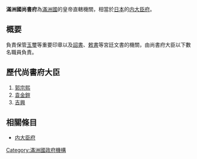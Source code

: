 '''滿洲國尚書府'''為[[滿洲國|滿洲國]]的皇帝直轄機關，相當於[[日本|日本]]的[[内大臣府|内大臣府]]。

==概要==
負責保管[[玉璽|玉璽]]等重要印章以及[[詔書|詔書]]、[[敕書|敕書]]等宮廷文書的機關，由尚書府大臣以下數名職員負責。

==歷代尚書府大臣==
# [[郭宗熙|郭宗熙]]
# [[袁金鎧|袁金鎧]]
# [[吉興|吉興]]

==相關條目==

* [[内大臣府|内大臣府]]
{{滿洲國政府機構}} 
[[Category:滿洲國政府機構|Category:滿洲國政府機構]]